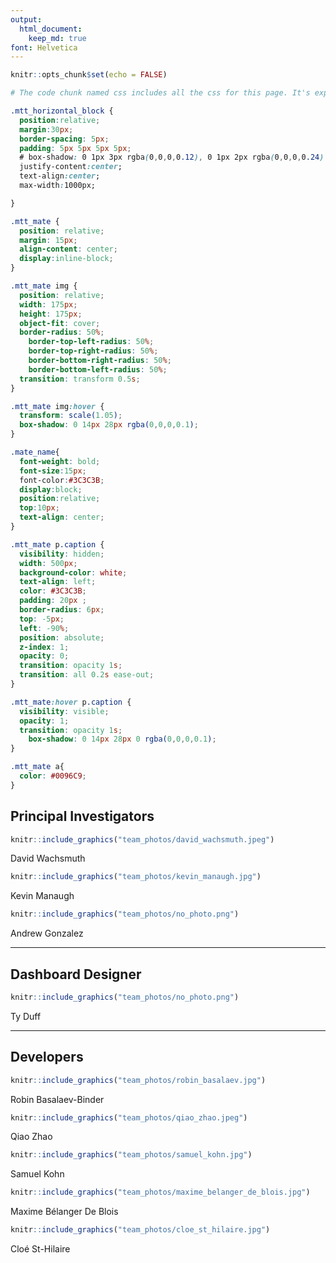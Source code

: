 ```yaml
---
output: 
  html_document:
    keep_md: true
font: Helvetica
---
```


```r
knitr::opts_chunk$set(echo = FALSE)

# The code chunk named css includes all the css for this page. It's exported to all the SUS app, so everything in that css chunk should be starting by '.mtt_mate', so that it's applied only in the content of this script. 'mtt_mate' is the name of the divs' class used here. Every other code chunk which is the presentation for each individual team member should be preceded by '<div class="mtt_mate">' and ended with '</div>' to indicate that every code chunk is a new div, with the 'mtt_mate' css class taken. 

```

```css

.mtt_horizontal_block {
  position:relative;
  margin:30px;
  border-spacing: 5px;
  padding: 5px 5px 5px 5px;
  # box-shadow: 0 1px 3px rgba(0,0,0,0.12), 0 1px 2px rgba(0,0,0,0.24);
  justify-content:center;
  text-align:center;
  max-width:1000px;

}

.mtt_mate {
  position: relative;
  margin: 15px;
  align-content: center;
  display:inline-block;
}

.mtt_mate img {
  position: relative;
  width: 175px;
  height: 175px;
  object-fit: cover;
  border-radius: 50%;
    border-top-left-radius: 50%;
    border-top-right-radius: 50%;
    border-bottom-right-radius: 50%;
    border-bottom-left-radius: 50%;
  transition: transform 0.5s;
}

.mtt_mate img:hover {
  transform: scale(1.05);
  box-shadow: 0 14px 28px rgba(0,0,0,0.1);
}

.mate_name{
  font-weight: bold;
  font-size:15px;
  font-color:#3C3C3B;
  display:block;
  position:relative;
  top:10px;
  text-align: center;
}

.mtt_mate p.caption {
  visibility: hidden;
  width: 500px;
  background-color: white;
  text-align: left;
  color: #3C3C3B;
  padding: 20px ;
  border-radius: 6px;
  top: -5px;
  left: -90%;
  position: absolute;
  z-index: 1;
  opacity: 0;
  transition: opacity 1s;
  transition: all 0.2s ease-out;
}

.mtt_mate:hover p.caption {
  visibility: visible;
  opacity: 1;
  transition: opacity 1s;
    box-shadow: 0 14px 28px 0 rgba(0,0,0,0.1);
}

.mtt_mate a{
  color: #0096C9;
}


```

<div class ="mtt_horizontal_block">
## Principal Investigators
<div class="mtt_mate">
```r

knitr::include_graphics("team_photos/david_wachsmuth.jpeg")

```
<span class="mate_name">David Wachsmuth</span>
</div>

<div class="mtt_mate">
```r

knitr::include_graphics("team_photos/kevin_manaugh.jpg")

```
<span class="mate_name">Kevin Manaugh</span>
</div>

<div class="mtt_mate">
```r

knitr::include_graphics("team_photos/no_photo.png")

```
<span class="mate_name">Andrew Gonzalez</span>
</div>
</div>
***
<div class="mtt_horizontal_block">
## Dashboard Designer

<div class="mtt_mate">
```r

knitr::include_graphics("team_photos/no_photo.png")

```
<span class="mate_name">Ty Duff</span>
</div>
</div>
***
<div class="mtt_horizontal_block">
## Developers

<div class="mtt_mate">
```r

knitr::include_graphics("team_photos/robin_basalaev.jpg")

```
<span class="mate_name">Robin Basalaev-Binder</span>
</div>

<div class="mtt_mate">
```r

knitr::include_graphics("team_photos/qiao_zhao.jpeg")

```
<span class="mate_name">Qiao Zhao</span>
</div>

<div class="mtt_mate">
```r

knitr::include_graphics("team_photos/samuel_kohn.jpg")

```
<span class="mate_name">Samuel Kohn</span>
</div>

<div class="mtt_mate">
```r

knitr::include_graphics("team_photos/maxime_belanger_de_blois.jpg")

```
<span class="mate_name">Maxime Bélanger De Blois</span>
</div>

<div class="mtt_mate">
```r

knitr::include_graphics("team_photos/cloe_st_hilaire.jpg")

```
<span class="mate_name">Cloé St-Hilaire</span>
</div>
</div>